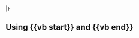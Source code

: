 <includeonly>|}</includeonly><noinclude>
== Using <nowiki>{{vb start}}</nowiki> and <nowiki>{{vb end}}</nowiki> ==

<noinclude>

[[Category:Volleyball navigational boxes (standardized)| ]]